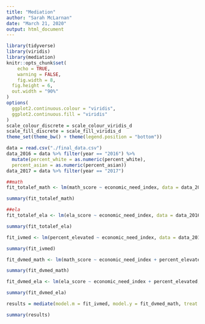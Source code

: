 ```yaml
---
title: "Mediation"
author: "Sarah McLarnan"
date: "March 21, 2020"
output: html_document
---
```


```r
library(tidyverse)
library(viridis)
library(mediation)
knitr::opts_chunk$set(
	echo = TRUE,
	warning = FALSE,
	fig.width = 8, 
  fig.height = 6,
  out.width = "90%"
)
options(
  ggplot2.continuous.colour = "viridis",
  ggplot2.continuous.fill = "viridis"
)
scale_colour_discrete = scale_colour_viridis_d
scale_fill_discrete = scale_fill_viridis_d
theme_set(theme_bw() + theme(legend.position = "bottom"))
```

```r
data = read.csv("./final_data.csv")
data_2016 = data %>% filter(year == "2016") %>%
  mutate(percent_white = as.numeric(percent_white),
  percent_asian = as.numeric(percent_asian))
data_2017 = data %>% filter(year == "2017") 
```


```r
##math
fit_totalef_math <- lm(math_score ~ economic_need_index, data = data_2016)

summary(fit_totalef_math)

##ela
fit_totalef_ela <- lm(ela_score ~ economic_need_index, data = data_2016)

summary(fit_totalef_ela)

```

```r
fit_ivmed <- lm(percent_elevated ~ economic_need_index, data = data_2016 )

summary(fit_ivmed)

```


```r
fit_dvmed_math <- lm(math_score ~ economic_need_index + percent_elevated, data = data_2016 )

summary(fit_dvmed_math)

fit_dvmed_ela <- lm(ela_score ~ economic_need_index + percent_elevated, data = data_2016)

summary(fit_dvmed_ela)
```

```r
results = mediate(model.m = fit_ivmed, model.y = fit_dvmed_math, treat = 'economic_need_index', mediator = 'percent_elevated', data = data_2016)

summary(results)
```

